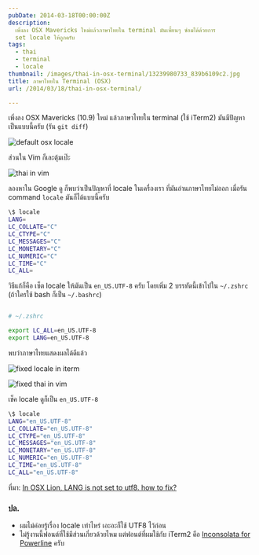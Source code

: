 ```yaml
---
pubDate: 2014-03-18T00:00:00Z
description:
  เพิ่งลง OSX Mavericks ใหม่แล้วภาษาไทยใน terminal มันเพี้ยนๆ ซ่อมได้ด้วยการ
  set locale ให้ถูกครับ
tags:
  - thai
  - terminal
  - locale
thumbnail: /images/thai-in-osx-terminal/13239980733_839b6109c2.jpg
title: ภาษาไทยใน Terminal (OSX)
url: /2014/03/18/thai-in-osx-terminal/

---
```


เพิ่งลง OSX Mavericks (10.9) ใหม่ แล้วภาษาไทยใน terminal (ใช้ iTerm2) มันมีปัญหา เป็นแบบนี้ครับ (รัน `git diff`)

![default osx locale](/images/thai-in-osx-terminal/13239980733_839b6109c2_z.jpg)

ส่วนใน Vim ก็เละตุ้มเป๊ะ

![thai in vim](/images/thai-in-osx-terminal/13239831945_496eab8158_z.jpg)

ลองหาใน Google ดู ก็พบว่าเป็นปัญหาที่ locale ในเครื่องเรา ที่มันอ่านภาษาไทยไม่ออก เมื่อรัน command `locale` มันก็ได้แบบนี้ครับ

```bash
\$ locale
LANG=
LC_COLLATE="C"
LC_CTYPE="C"
LC_MESSAGES="C"
LC_MONETARY="C"
LC_NUMERIC="C"
LC_TIME="C"
LC_ALL=
```

วิธีแก้ก็คือ เซ็ต locale ให้มันเป็น `en_US.UTF-8` ครับ โดยเพิ่ม 2 บรรทัดนี้เข้าไปใน `~/.zshrc` (ถ้าใครใช้ bash ก็เป็น `~/.bashrc`)

```bash

# ~/.zshrc

export LC_ALL=en_US.UTF-8
export LANG=en_US.UTF-8
```

พบว่าภาษาไทยแสดงผลได้ดีแล้ว

![fixed locale in iterm](/images/thai-in-osx-terminal/13239980853_6c9f68cffd_z.jpg)

![fixed thai in vim](/images/thai-in-osx-terminal/13239980653_940c67005c_z.jpg)

เช็ค locale ดูก็เป็น `en_US.UTF-8`

```bash
\$ locale
LANG="en_US.UTF-8"
LC_COLLATE="en_US.UTF-8"
LC_CTYPE="en_US.UTF-8"
LC_MESSAGES="en_US.UTF-8"
LC_MONETARY="en_US.UTF-8"
LC_NUMERIC="en_US.UTF-8"
LC_TIME="en_US.UTF-8"
LC_ALL="en_US.UTF-8"
```

ที่มา: [In OSX Lion, LANG is not set to utf8. how to fix?](https://stackoverflow.com/questions/7165108/in-osx-lion-lang-is-not-set-to-utf8-how-fix)

### ปล.

- ผมไม่ค่อยรู้เรื่อง locale เท่าไหร่ เอะอะก็ใช้ UTF8 ไว้ก่อน
- ไม่รู้งานนี้ฟอนต์ที่ใช้มีส่วนเกี่ยวด้วยไหม แต่ฟอนต์ที่ผมใช้กับ iTerm2 คือ [Inconsolata for Powerline](https://github.com/Lokaltog/powerline-fonts/tree/master/Inconsolata) ครับ
